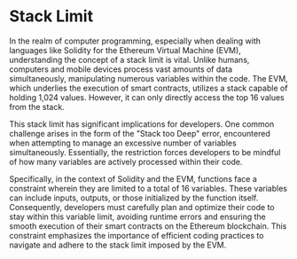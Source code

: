
# **Stack Limit**

In the realm of computer programming, especially when dealing with languages like Solidity for the Ethereum Virtual Machine (EVM), understanding the concept of a stack limit is vital. Unlike humans, computers and mobile devices process vast amounts of data simultaneously, manipulating numerous variables within the code. The EVM, which underlies the execution of smart contracts, utilizes a stack capable of holding 1,024 values. However, it can only directly access the top 16 values from the stack.

This stack limit has significant implications for developers. One common challenge arises in the form of the "Stack too Deep" error, encountered when attempting to manage an excessive number of variables simultaneously. Essentially, the restriction forces developers to be mindful of how many variables are actively processed within their code.

Specifically, in the context of Solidity and the EVM, functions face a constraint wherein they are limited to a total of 16 variables. These variables can include inputs, outputs, or those initialized by the function itself. Consequently, developers must carefully plan and optimize their code to stay within this variable limit, avoiding runtime errors and ensuring the smooth execution of their smart contracts on the Ethereum blockchain. This constraint emphasizes the importance of efficient coding practices to navigate and adhere to the stack limit imposed by the EVM.